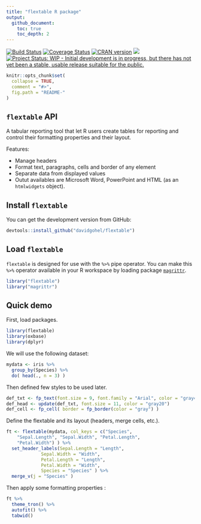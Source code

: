 ```yaml
---
title: "flextable R package"
output:
  github_document:
    toc: true 
    toc_depth: 2
---
```



<!-- README.md is generated from README.Rmd. Please edit that file -->

[![Build Status](https://travis-ci.org/davidgohel/flextable.svg?branch=master)](https://travis-ci.org/davidgohel/flextable)
[![Coverage Status](https://img.shields.io/codecov/c/github/davidgohel/flextable/master.svg)](https://codecov.io/github/davidgohel/flextable?branch=master)
[![CRAN version](http://www.r-pkg.org/badges/version/flextable)](https://cran.r-project.org/package=flextable) ![](http://cranlogs.r-pkg.org/badges/grand-total/flextable)
[![Project Status: WIP - Initial development is in progress, but there has not yet been a stable, usable release suitable for the public.](http://www.repostatus.org/badges/latest/wip.svg)](http://www.repostatus.org/#wip)

```r
knitr::opts_chunk$set(
  collapse = TRUE,
  comment = "#>",
  fig.path = "README-"
)
```


## `flextable` API


A tabular reporting tool that let R users create tables for reporting and control their formatting properties and their layout. 

Features:

  - Manage headers
  - Format text, paragraphs, cells and border of any element
  - Separate data from displayed values
  - Outut availables are Microsoft Word, PowerPoint and HTML (as an `htmlwidgets` object).

## Install `flextable`

You can get the development version from GitHub:

```r
devtools::install_github("davidgohel/flextable")
```


## Load `flextable`

`flextable` is designed for use with the `%>%` pipe operator. You can make this `%>%` operator available in your R workspace by loading package [`magrittr`](https://cran.r-project.org/package=magrittr).

```r
library("flextable")
library("magrittr")
```


## Quick demo

First, load packages.

```r
library(flextable)
library(oxbase)
library(dplyr)
```

We will use the following dataset:

```r
mydata <- iris %>% 
  group_by(Species) %>% 
  do( head(., n = 3) )
```


Then defined few styles to be used later.

```r
def_txt <- fp_text(font.size = 9, font.family = "Arial", color = "gray40")
def_head <- update(def_txt, font.size = 11, color = "gray20")
def_cell <- fp_cell( border = fp_border(color = "gray") )
```

Define the flextable and its layout (headers, merge cells, etc.).

```r
ft <- flextable(mydata, col_keys = c("Species", 
    "Sepal.Length", "Sepal.Width", "Petal.Length", 
    "Petal.Width") ) %>%
  set_header_labels(Sepal.Length = "Length", 
             Sepal.Width = "Width",
             Petal.Length = "Length",
             Petal.Width = "Width", 
             Species = "Species" ) %>%
  merge_v(j = "Species" ) 
```

Then apply some formatting properties :

```r
ft %>% 
  theme_tron() %>% 
  autofit() %>% 
  tabwid()
```


